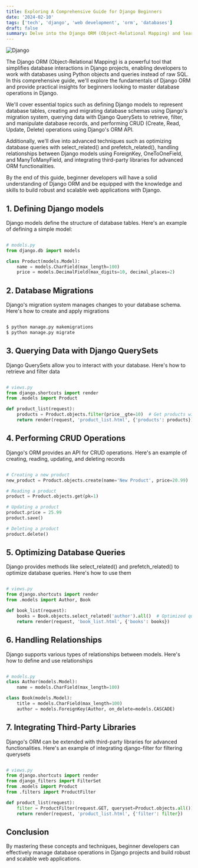 ```yaml
---
title: Exploring A Comprehensive Guide for Django Beginners
date: '2024-02-10'
tags: ['tech', 'django', 'web development', 'orm', 'databases']
draft: false
summary: Delve into the Django ORM (Object-Relational Mapping) and learn how to interact with databases seamlessly in Django projects, covering essential concepts, best practices, and advanced techniques for managing database operations effectively.
---
```


<img className="inline" src="/static/images/Blog/wwdc-2022-hero.jpeg" alt="Django" />

The Django ORM (Object-Relational Mapping) is a powerful tool that simplifies database interactions in Django projects, enabling developers to work with databases using Python objects and queries instead of raw SQL. In this comprehensive guide, we'll explore the fundamentals of Django ORM and provide practical insights for beginners looking to master database operations in Django.

We'll cover essential topics such as defining Django models to represent database tables, creating and migrating database schemas using Django's migration system, querying data with Django QuerySets to retrieve, filter, and manipulate database records, and performing CRUD (Create, Read, Update, Delete) operations using Django's ORM API.

Additionally, we'll dive into advanced techniques such as optimizing database queries with select_related() and prefetch_related(), handling relationships between Django models using ForeignKey, OneToOneField, and ManyToManyField, and integrating third-party libraries for advanced ORM functionalities.

By the end of this guide, beginner developers will have a solid understanding of Django ORM and be equipped with the knowledge and skills to build robust and scalable web applications with Django.

## 1. Defining Django models

Django models define the structure of database tables. Here's an example of defining a simple model:

```Python

# models.py
from django.db import models

class Product(models.Model):
    name = models.CharField(max_length=100)
    price = models.DecimalField(max_digits=10, decimal_places=2)


```

## 2. Database Migrations

Django's migration system manages changes to your database schema. Here's how to create and apply migrations

```python

$ python manage.py makemigrations
$ python manage.py migrate

```

## 3. Querying Data with Django QuerySets

Django QuerySets allow you to interact with your database. Here's how to retrieve and filter data

```python

# views.py
from django.shortcuts import render
from .models import Product

def product_list(request):
    products = Product.objects.filter(price__gte=10)  # Get products with price greater than or equal to 10
    return render(request, 'product_list.html', {'products': products})

```

## 4. Performing CRUD Operations

Django's ORM provides an API for CRUD operations. Here's an example of creating, reading, updating, and deleting records

```python

# Creating a new product
new_product = Product.objects.create(name='New Product', price=20.99)

# Reading a product
product = Product.objects.get(pk=1)

# Updating a product
product.price = 25.99
product.save()

# Deleting a product
product.delete()

```

## 5. Optimizing Database Queries

Django provides methods like select_related() and prefetch_related() to optimize database queries. Here's how to use them

```python

# views.py
from django.shortcuts import render
from .models import Author, Book

def book_list(request):
    books = Book.objects.select_related('author').all()  # Optimized query to fetch books with related authors
    return render(request, 'book_list.html', {'books': books})


```

## 6. Handling Relationships

Django supports various types of relationships between models. Here's how to define and use relationships

```python

# models.py
class Author(models.Model):
    name = models.CharField(max_length=100)

class Book(models.Model):
    title = models.CharField(max_length=100)
    author = models.ForeignKey(Author, on_delete=models.CASCADE)

```

## 7. Integrating Third-Party Libraries

Django's ORM can be extended with third-party libraries for advanced functionalities. Here's an example of integrating django-filter for filtering querysets

```python

# views.py
from django.shortcuts import render
from django_filters import FilterSet
from .models import Product
from .filters import ProductFilter

def product_list(request):
    filter = ProductFilter(request.GET, queryset=Product.objects.all())
    return render(request, 'product_list.html', {'filter': filter})

```

## Conclusion

By mastering these concepts and techniques, beginner developers can effectively manage database operations in Django projects and build robust and scalable web applications.
